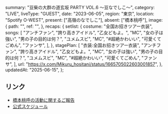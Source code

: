  summary: "豆柴の大群の道玄坂 PARTY VOL.6 〜豆なでしこ〜",
  category: "LIVE",
  liveType: "GUEST",
  date: "2023-06-05",
  region: "東京",
  location: "Spotify O-WEST",
  present: ["高嶺のなでしこ"],
  absent: ["橋本桃呼"],
  image: {
    path: "",
    ref: "",
  },
  recaps: {
    setlist: {
      costume: "全国お招きツアー衣装",
      songs: [
        "アンチファン",
        "誇り高きアイドル",
        "乙女どもよ。",
        "MC",
        "女の子は強い",
        "男の子の目的は何？",
        "ユメムスビ",
        "MC",
        "#超絶かわいい",
        "可愛くてごめん",
        "ファンサ",
      ],
    },
    stagePlan: [
      "衣装:全国お招きツアー衣装",
      "アンチファン",
      "誇り高きアイドル",
      "乙女どもよ。",
      "MC",
      "女の子は強い",
      "男の子の目的は何？",
      "ユメムスビ",
      "MC",
      "#超絶かわいい",
      "可愛くてごめん",
      "ファンサ",
    ],
    url: "https://x.com/Mikuru_hositani/status/1665705022603001857",
  },
  updatedAt: "2025-06-15",
};

## リンク

- [橋本桃呼の活動に関するご報告](https://takanenonadeshiko.jp/?p=1016)
- [公式スケジュール](https://takanenonadeshiko.jp/?p=1001)
